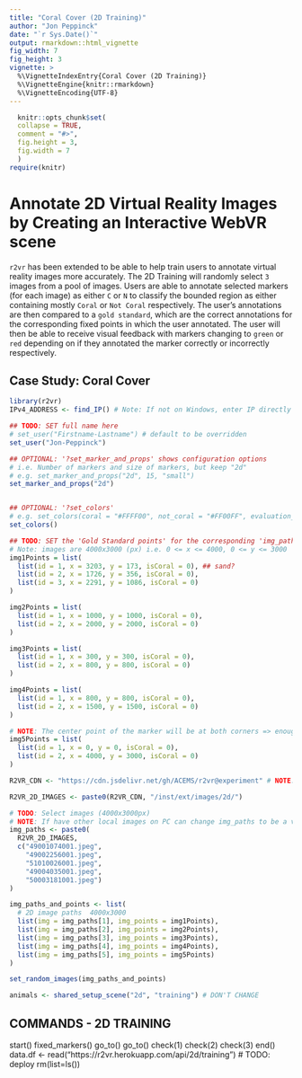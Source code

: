 ```yaml
---
title: "Coral Cover (2D Training)"
author: "Jon Peppinck"
date: "`r Sys.Date()`"
output: rmarkdown::html_vignette
fig_width: 7
fig_height: 3
vignette: >
  %\VignetteIndexEntry{Coral Cover (2D Training)}
  %\VignetteEngine{knitr::rmarkdown}
  %\VignetteEncoding{UTF-8}
---
```

  
```r
  knitr::opts_chunk$set(
  collapse = TRUE,
  comment = "#>",
  fig.height = 3,
  fig.width = 7
  )
require(knitr)
```
  
# Annotate 2D Virtual Reality Images by Creating an Interactive WebVR scene

`r2vr` has been extended to be able to help train users to annotate virtual reality images more accurately. The 2D Training will randomly select `3` images from a pool of images. Users are able to annotate selected markers (for each image) as either `C` or `N` to classify the bounded region as either containing mostly `Coral` or `Not Coral` respectively. The user's annotations are then compared to a `gold standard`, which are the correct annotations for the corresponding fixed points in which the user annotated. The user will then be able to receive visual feedback with markers changing to `green` or `red` depending on if they annotated the marker correctly or incorrectly respectively.

## Case Study: Coral Cover

```r
library(r2vr)
IPv4_ADDRESS <- find_IP() # Note: If not on Windows, enter IP directly

## TODO: SET full name here
# set_user("Firstname-Lastname") # default to be overridden
set_user("Jon-Peppinck")

## OPTIONAL: '?set_marker_and_props' shows configuration options
# i.e. Number of markers and size of markers, but keep "2d"
# e.g. set_marker_and_props("2d", 15, "small") 
set_marker_and_props("2d") 


## OPTIONAL: '?set_colors'
# e.g. set_colors(coral = "#FFFF00", not_coral = "#FF00FF", evaluation_selection = "#0000FF")
set_colors()

## TODO: SET the 'Gold Standard points' for the corresponding 'img_paths' (set below)
# Note: images are 4000x3000 (px) i.e. 0 <= x <= 4000, 0 <= y <= 3000
img1Points = list(
  list(id = 1, x = 3203, y = 173, isCoral = 0), ## sand?
  list(id = 2, x = 1726, y = 356, isCoral = 0),
  list(id = 3, x = 2291, y = 1086, isCoral = 0)
)

img2Points = list(
  list(id = 1, x = 1000, y = 1000, isCoral = 0),
  list(id = 2, x = 2000, y = 2000, isCoral = 0)
)

img3Points = list(
  list(id = 1, x = 300, y = 300, isCoral = 0),
  list(id = 2, x = 800, y = 800, isCoral = 0)
)

img4Points = list(
  list(id = 1, x = 800, y = 800, isCoral = 0),
  list(id = 2, x = 1500, y = 1500, isCoral = 0)
)

# NOTE: The center point of the marker will be at both corners => enough space needs to be allowed for the marker and potentially the menu options as well
img5Points = list(
  list(id = 1, x = 0, y = 0, isCoral = 0),
  list(id = 2, x = 4000, y = 3000, isCoral = 0)
)

R2VR_CDN <- "https://cdn.jsdelivr.net/gh/ACEMS/r2vr@experiment" # NOTE: Subject to change

R2VR_2D_IMAGES <- paste0(R2VR_CDN, "/inst/ext/images/2d/")

# TODO: Select images (4000x3000px)
# NOTE: If have other local images on PC can change img_paths to be a vector of relative file location for the current working directory
img_paths <- paste0(
  R2VR_2D_IMAGES,
  c("49001074001.jpeg",
    "49002256001.jpeg",
    "51010026001.jpeg",
    "49004035001.jpeg",
    "50003181001.jpeg")
)

img_paths_and_points <- list(
  # 2D image paths  4000x3000
  list(img = img_paths[1], img_points = img1Points),
  list(img = img_paths[2], img_points = img2Points),
  list(img = img_paths[3], img_points = img3Points),
  list(img = img_paths[4], img_points = img4Points),
  list(img = img_paths[5], img_points = img5Points)
)

set_random_images(img_paths_and_points)

animals <- shared_setup_scene("2d", "training") # DON'T CHANGE
```

## COMMANDS - 2D TRAINING

start()
fixed_markers()
go_to()
go_to()
check(1)
check(2)
check(3)
end()
data.df <- read("https://r2vr.herokuapp.com/api/2d/training") # TODO: deploy
rm(list=ls())